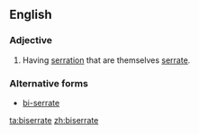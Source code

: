 ==English==

===Adjective===
{{en-adj|-}}

# {{label|en|botany|of leaves}} Having [[serration]] that are themselves [[serrate]].

===Alternative forms===
* [[bi-serrate]]

[[ta:biserrate]]
[[zh:biserrate]]